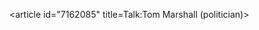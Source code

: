 <article id="7162085" title=Talk:Tom Marshall (politician)>
	<talkpage id="7162085" title="Talk:Tom Marshall (politician)">
{{WikiProjectBannerShell|1=
{{WikiProject Biography
|living=yes
|class=Start
|auto=yes
|politician-work-group=yes
|listas=Marshall, Tom
}}
{{WikiProject Canada|ppap=yes|nl=yes|class=start|importance=mid}}
{{WikiProject Conservatism|class=start|importance=low}}
| blp=yes
}}
	</talkpage>
</article>